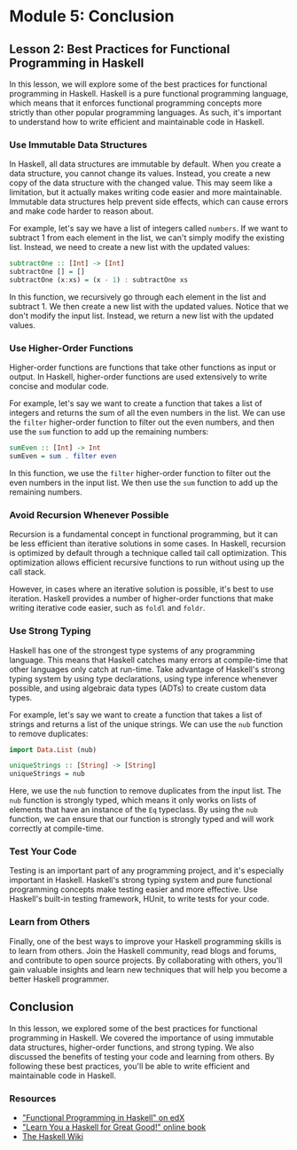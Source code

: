 # Module 5: Conclusion

## Lesson 2: Best Practices for Functional Programming in Haskell

In this lesson, we will explore some of the best practices for functional programming in Haskell. Haskell is a pure functional programming language, which means that it enforces functional programming concepts more strictly than other popular programming languages. As such, it's important to understand how to write efficient and maintainable code in Haskell.

### Use Immutable Data Structures

In Haskell, all data structures are immutable by default. When you create a data structure, you cannot change its values. Instead, you create a new copy of the data structure with the changed value. This may seem like a limitation, but it actually makes writing code easier and more maintainable. Immutable data structures help prevent side effects, which can cause errors and make code harder to reason about.

For example, let's say we have a list of integers called `numbers`. If we want to subtract 1 from each element in the list, we can't simply modify the existing list. Instead, we need to create a new list with the updated values:

```haskell
subtractOne :: [Int] -> [Int]
subtractOne [] = []
subtractOne (x:xs) = (x - 1) : subtractOne xs
```

In this function, we recursively go through each element in the list and subtract 1. We then create a new list with the updated values. Notice that we don't modify the input list. Instead, we return a new list with the updated values.

### Use Higher-Order Functions

Higher-order functions are functions that take other functions as input or output. In Haskell, higher-order functions are used extensively to write concise and modular code.

For example, let's say we want to create a function that takes a list of integers and returns the sum of all the even numbers in the list. We can use the `filter` higher-order function to filter out the even numbers, and then use the `sum` function to add up the remaining numbers:

```haskell
sumEven :: [Int] -> Int
sumEven = sum . filter even
```

In this function, we use the `filter` higher-order function to filter out the even numbers in the input list. We then use the `sum` function to add up the remaining numbers.

### Avoid Recursion Whenever Possible

Recursion is a fundamental concept in functional programming, but it can be less efficient than iterative solutions in some cases. In Haskell, recursion is optimized by default through a technique called tail call optimization. This optimization allows efficient recursive functions to run without using up the call stack.

However, in cases where an iterative solution is possible, it's best to use iteration. Haskell provides a number of higher-order functions that make writing iterative code easier, such as `foldl` and `foldr`.

### Use Strong Typing

Haskell has one of the strongest type systems of any programming language. This means that Haskell catches many errors at compile-time that other languages only catch at run-time. Take advantage of Haskell's strong typing system by using type declarations, using type inference whenever possible, and using algebraic data types (ADTs) to create custom data types.

For example, let's say we want to create a function that takes a list of strings and returns a list of the unique strings. We can use the `nub` function to remove duplicates:

```haskell
import Data.List (nub)

uniqueStrings :: [String] -> [String]
uniqueStrings = nub
```

Here, we use the `nub` function to remove duplicates from the input list. The `nub` function is strongly typed, which means it only works on lists of elements that have an instance of the `Eq` typeclass. By using the `nub` function, we can ensure that our function is strongly typed and will work correctly at compile-time.

### Test Your Code

Testing is an important part of any programming project, and it's especially important in Haskell. Haskell's strong typing system and pure functional programming concepts make testing easier and more effective. Use Haskell's built-in testing framework, HUnit, to write tests for your code.

### Learn from Others

Finally, one of the best ways to improve your Haskell programming skills is to learn from others. Join the Haskell community, read blogs and forums, and contribute to open source projects. By collaborating with others, you'll gain valuable insights and learn new techniques that will help you become a better Haskell programmer.

## Conclusion

In this lesson, we explored some of the best practices for functional programming in Haskell. We covered the importance of using immutable data structures, higher-order functions, and strong typing. We also discussed the benefits of testing your code and learning from others. By following these best practices, you'll be able to write efficient and maintainable code in Haskell.

### Resources

- ["Functional Programming in Haskell" on edX](https://www.edx.org/course/functional-programming-haskell-uc-san-diegox-dse210x)
- ["Learn You a Haskell for Great Good!" online book](http://learnyouahaskell.com/)
- [The Haskell Wiki](https://wiki.haskell.org/Haskell)
